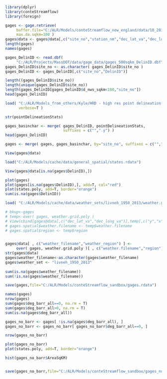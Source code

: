 
```r

library(dplyr)
library(conteStreamflow)
library(foreign)

```




```r


gages <- gage.retrieve(
     buffer.file="C:/ALR/Models/conteStreamflow_new_england/data/10_2015/ctr_states_buffer_no_islands_GCS", 
     max.da.sqkm=100 )
gages@data <- gages@data[,c("site_no","station_nm","dec_lat_va","dec_long_va","huc_cd","da_nwis_sqmi","da_nwis_sqkm" )]
length(gages)
names(gages)


```

```r

gages_DelinID <- read.dbf(
     "C:/ALR/Projects/MassDOT/data/gage_data/gages_500sqkm_DelinID.dbf" )
gages_DelinID$site_no <- as.character( gages_DelinID$site_no )
gages_DelinID <- gages_DelinID[,c("site_no","DelinID")]

length((gages_DelinID$site_no))
length(unique(gages_DelinID$site_no))
length(gages_DelinID[gages_DelinID$d_nws_sqkm<100,"site_no"])
head(gages_DelinID)

```

```r

load( "C:/ALR/Models_from_others/Kyle/HRD - high res point delineation by DelinID/pointDelineationStats_4_3_2015.RData", 
      verbose=T )

str(pointDelineationStats)

gages_basinchar <- merge( gages_DelinID, pointDelineationStats, 
                          suffixes = c("",".y") )
head(gages_DelinID)

```

```r

gages <- merge( gages, gages_basinchar, by="site_no", suffixes = c("",".y") )

View(gages@data)

```

```r

load("C:/ALR/Models/cache/data/general_spatial/states.rdata")

View(gages@data[is.na(gages$DelinID),])

plot(gages)
plot(gages[is.na(gages$DelinID),], add=T, col="red")
plot(states.poly, add=T, border="orange")
sum(is.na(gages$DelinID))
```

```r

load( "C:/ALR/Models/cache/data/weather_sets/livneh_1950_2013/weather.grid.poly.rdata", verbose=T)

# bkup<-gages
# temp<-over( gages, weather.grid.poly )
# View(cbind(gages@data[,c("dec_lat_va","dec_long_va")],temp[,c("y","x")]))
# gages.spatial$weather.filename <- temp$weather.filename
# gages.spatial$region <- temp$region


gages@data[ , c("weather_filename","weather_region") ] <- 
     over( gages, weather.grid.poly )[ , c("weather.filename","region") ]
str(gages@data)     
gages$weather_filename<-as.character(gages$weather_filename) 
gages$weather_set <- "livneh_1950_2013"
     
sum(is.na(gages$weather_filename))
sum(!is.na(gages$weather_filename))

save(gages,file="C:/ALR/Models/conteStreamflow_sandbox/gages.rdata")

```

```r

names(gages)
nrow(gages)
sum(gages$deg_barr_all==0, na.rm = T)
sum(gages$deg_barr_all>0, na.rm = T)
sum(is.na(gages$deg_barr_all))

```

```r

gages_no_barr <- gages[ !is.na(gages$deg_barr_all), ]
gages_no_barr <- gages_no_barr[ gages_no_barr$deg_barr_all==0, ]

nrow(gages_no_barr)

plot(gages_no_barr)
plot(states.poly, add=T, border="orange")

hist(gages_no_barr$AreaSqKM)


save(gages_no_barr,file="C:/ALR/Models/conteStreamflow_sandbox/gages_no_barr.rdata")

```

```r



```

